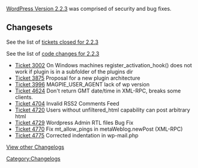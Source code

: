 [[Version_2.2.3|WordPress Version 2.2.3]] was comprised of security and bug fixes.

==Changesets==

See the list of [http://trac.wordpress.org/query?status=closed&milestone=2.2.3 tickets closed for 2.2.3]

See the list of [http://trac.wordpress.org/changeset?old_path=tags%2F2.2.2&old=6063&new_path=tags%2F2.2.3&new=6063 code changes for 2.2.3]

*[http://trac.wordpress.org/ticket/3002 Ticket 3002] On Windows machines register_activation_hook() does not work if plugin is in a subfolder of the plugins dir	
*[http://trac.wordpress.org/ticket/3875 Ticket 3875] Proposal for a new plugin architecture	
*[http://trac.wordpress.org/ticket/3996 Ticket 3996] MAGPIE_USER_AGENT lack of wp version	
*[http://trac.wordpress.org/ticket/4624 Ticket 4624] Don't return GMT date/time in XML-RPC, breaks some clients.	
*[http://trac.wordpress.org/ticket/4704 Ticket 4704] Invalid RSS2 Comments Feed	
*[http://trac.wordpress.org/ticket/4720 Ticket 4720] Users without unfiltered_html capability can post arbitrary html	
*[http://trac.wordpress.org/ticket/4729 Ticket 4729] Wordpress Admin RTL files Bug Fix	
*[http://trac.wordpress.org/ticket/4770 Ticket 4770] Fix mt_allow_pings in metaWeblog.newPost (XML-RPC)	
*[http://trac.wordpress.org/ticket/4775 Ticket 4775] Corrected indentation in wp-mail.php	


[[WordPress Versions|View other Changelogs]]
[[Category:Changelogs]]